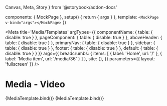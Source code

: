   Canvas,
  Meta,
  Story
} from '@storybook/addon-docs'


  components: {
    MockPage
  },
  setup() {
    return { args }
  },
  template: `<MockPage v-bind="args"></MockPage>`
})

<Meta
  title='Media/Templates'
  argTypes={{
    componentName: { table: { disable: true } },
    pageComponent: { table: { disable: true } },
    aboveHeader: { table: { disable: true } },
    primaryNav: { table: { disable: true } },
    sidebar: { table: { disable: true } },
    footer: { table: { disable: true } },
    default: { table: { disable: true } }
  }}
  args={{
    breadcrumbs: {
      items: [
        { label: 'Home', url: '/' },
        { label: 'Media item', url: '/media/36' }
      ]
    },
    site: {},
  }}
  parameters={{
    layout: 'fullscreen'
  }}
/>

# Media - Video

<Canvas>
  <Story
    name='Embedded Video'
    component={TideMediaEmbeddedVideoPage}
    args={{
      componentName: 'TideMediaEmbeddedVideoPage',
      pageComponent: TideMediaEmbeddedVideoPage,
      page: embeddedVideoFixture
    }}
  >
    {MediaTemplate.bind()}
  </Story>
</Canvas>

<Canvas>
  <Story
    name='Audio'
    component={TideMediaAudioPage}
    args={{
      componentName: 'TideMediaAudio',
      pageComponent: TideMediaAudioPage,
      page: audioFixture
    }}
  >
    {MediaTemplate.bind()}
  </Story>
</Canvas>
